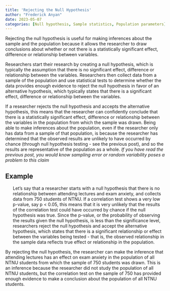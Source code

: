 ```yaml
---
title: 'Rejecting the Null Hypothesis'
author: "Frederick Anyan"
date: 2023-05-07
categories: [Null hypothesis, Sample statistics, Population parameters]
---
```


Rejecting the null hypothesis is useful for making inferences about the sample and the population because it allows the researcher to draw conclusions about whether or not there is a statistically significant effect, difference or relationship between variables.

Researchers start their research by creating a null hypothesis, which is typically the assumption that there is no significant effect, difference or relationship between the variables. Researchers then collect data from a sample of the population and use statistical tests to determine whether the data provides enough evidence to reject the null hypothesis in favor of an alternative hypothesis, which typically states that there is a significant effect, difference or relationship between the variables.

If a researcher rejects the null hypothesis and accepts the alternative hypothesis, this means that the researcher can confidently conclude that there is a statistically significant effect, difference or relationship between the variables in the population from which the sample was drawn. Being able to make inferences about the population, even if the researcher only has data from a sample of that population, is because the researcher has determined that the observed results are unlikely to have occurred by chance (through null hypothesis testing - see the previous post), and so the results are representative of the population as a whole. *If you have read the previous post, you would know sampling error or random variability poses a problem to this claim*

## Example

<ul>Let's say that a researcher starts with a null hypothesis that there is no relationship between attending lectures and exam anxiety, and collects data from 750 students of NTNU. If a correlation test shows a very low p-value, say p \< 0.05, this means that it is very unlikely that the results of the correlation test could have occurred by chance if the null hypothesis was true. Since the p-value, or the probability of observing the results given the null hypothesis, is less than the significance level, researchers reject the null hypothesis and accept the alternative hypothesis, which states that there is a significant relationship or effect between the variables being tested - that is, the observed relationship in the sample data reflects true effect or relationship in the population.</ul>

By rejecting the null hypothesis, the researcher can make the inference that attending lectures has an effect on exam anxiety in the population of all NTNU students from which the sample of 750 students was drawn. This is an inference because the researcher did not study the population of all NTNU students, but the correlation test on the sample of 750 has provided enough evidence to make a conclusion about the population of all NTNU students.

